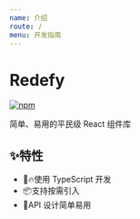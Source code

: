 ```yaml
---
name: 介绍
route: /
menu: 开发指南
---
```


# Redefy

[![npm](https://img.shields.io/npm/v/redefy)](https://www.npmjs.com/package/redefy)

简单、易用的平民级 React 组件库

## ✨特性

- 🔥使用 TypeScript 开发
- 📦支持按需引入
- 🌝API 设计简单易用
